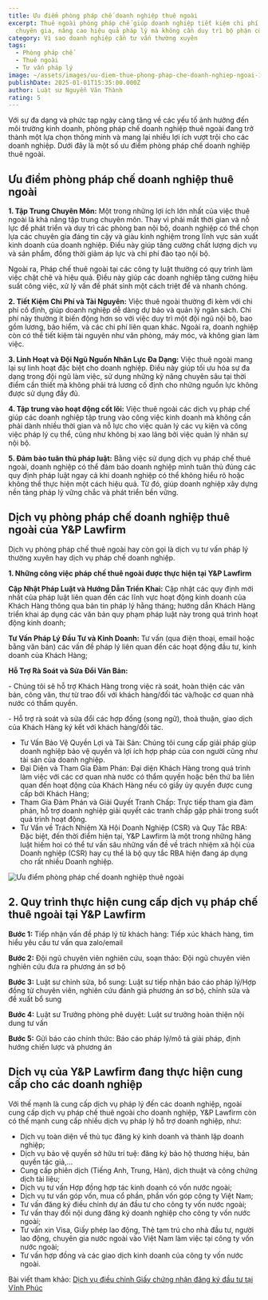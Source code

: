 ```yaml
---
title: Ưu điểm phòng pháp chế doanh nghiệp thuê ngoài
excerpt: Thuê ngoài phòng pháp chế giúp doanh nghiệp tiết kiệm chi phí, tiếp cận
  chuyên gia, nâng cao hiệu quả pháp lý mà không cần duy trì bộ phận cố định
category: Vì sao doanh nghiệp cần tư vấn thường xuyên
tags:
  - Phòng pháp chế
  - Thuê ngoài
  - Tư vấn pháp lý
image: ~/assets/images/uu-diem-thue-phong-phap-che-doanh-nghiep-ngoai-1.png
publishDate: 2025-01-01T15:35:00.000Z
author: Luật sư Nguyễn Văn Thành
rating: 5
---
```

Với sự đa dạng và phức tạp ngày càng tăng về các yếu tố ảnh hưởng đến môi trường kinh doanh, phòng pháp chế doanh nghiệp thuê ngoài đang trở thành một lựa chọn thông minh và mang lại nhiều lợi ích vượt trội cho các doanh nghiệp. Dưới đây là một số ưu điểm phòng pháp chế doanh nghiệp thuê ngoài.

## Ưu điểm phòng pháp chế doanh nghiệp thuê ngoài

**1. Tập Trung Chuyên Môn:** Một trong những lợi ích lớn nhất của việc thuê ngoài là khả năng tập trung chuyên môn. Thay vì phải mất thời gian và nỗ lực để phát triển và duy trì các phòng ban nội bộ, doanh nghiệp có thể chọn lựa các chuyên gia đáng tin cậy và giàu kinh nghiệm trong lĩnh vực sản xuất kinh doanh của doanh nghiệp. Điều này giúp tăng cường chất lượng dịch vụ và sản phẩm, đồng thời giảm áp lực và chi phí đào tạo nội bộ.

Ngoài ra, Pháp chế thuê ngoài tại các công ty luật thường có quy trình làm việc chặt chẽ và hiệu quả. Điều này giúp các doanh nghiệp tăng cường hiệu suất công việc, xử lý vấn đề phát sinh một cách triệt để và nhanh chóng.

**2. Tiết Kiệm Chi Phí và Tài Nguyên:** Việc thuê ngoài thường đi kèm với chi phí cố định, giúp doanh nghiệp dễ dàng dự báo và quản lý ngân sách. Chi phí này thường ít biến động hơn so với việc duy trì một đội ngũ nội bộ, bao gồm lương, bảo hiểm, và các chi phí liên quan khác. Ngoài ra, doanh nghiệp còn có thể tiết kiệm tài nguyên như văn phòng, máy móc, và không gian làm việc.

**3. Linh Hoạt và Đội Ngũ Nguồn Nhân Lực Đa Dạng:** Việc thuê ngoài mang lại sự linh hoạt đặc biệt cho doanh nghiệp. Điều này giúp tối ưu hóa sự đa dạng trong đội ngũ làm việc, sử dụng những kỹ năng chuyên sâu tại thời điểm cần thiết mà không phải trả lương cố định cho những nguồn lực không được sử dụng đầy đủ.

**4. Tập trung vào hoạt động cốt lõi:** Việc thuê ngoài các dịch vụ pháp chế giúp các doanh nghiệp tập trung vào công việc kinh doanh mà không cần phải dành nhiều thời gian và nỗ lực cho việc quản lý các vụ kiện và công việc pháp lý cụ thể, cũng như không bị xao lãng bởi việc quản lý nhân sự nội bộ.

**5. Đảm bảo tuân thủ pháp luật:** Bằng việc sử dụng dịch vụ pháp chế thuê ngoài, doanh nghiệp có thể đảm bảo doanh nghiệp mình tuân thủ đúng các quy định pháp luật ngay cả khi doanh nghiệp có thể không hiểu rõ hoặc không thể thực hiện một cách hiệu quả. Từ đó, giúp doanh nghiệp xây dựng nền tảng pháp lý vững chắc và phát triển bền vững.

## Dịch vụ phòng pháp chế doanh nghiệp thuê ngoài của Y&P Lawfirm

Dịch vụ phòng pháp chế thuê ngoài hay còn gọi là dịch vụ tư vấn pháp lý thường xuyên hay dịch vụ pháp chế doanh nghiệp.

**1. Những công việc pháp chế thuê ngoài được thực hiện tại Y&P Lawfirm**

**Cập Nhật Pháp Luật và Hướng Dẫn Triển Khai:** Cập nhật các quy định mới nhất của pháp luật liên quan đến các lĩnh vực hoạt động kinh doanh của Khách Hàng thông qua bản tin pháp lý hằng tháng; hướng dẫn Khách Hàng triển khai áp dụng các văn bản quy phạm pháp luật này trong quá trình hoạt động kinh doanh;

**Tư Vấn Pháp Lý Đầu Tư và Kinh Doanh:** Tư vấn (qua điện thoại, email hoặc bằng văn bản) các vấn đề pháp lý liên quan đến các hoạt động đầu tư, kinh doanh của Khách Hàng; 

**Hỗ Trợ Rà Soát và Sửa Đổi Văn Bản:**

\- Chúng tôi sẽ hỗ trợ Khách Hàng trong việc rà soát, hoàn thiện các văn bản, công văn, thư từ trao đổi với khách hàng/đối tác và/hoặc cơ quan nhà nước có thẩm quyền.

\- Hỗ trợ rà soát và sửa đổi các hợp đồng (song ngữ), thoả thuận, giao dịch của Khách Hàng ký kết với khách hàng/đối tác.

* Tư Vấn Bảo Vệ Quyền Lợi và Tài Sản: Chúng tôi cung cấp giải pháp giúp doanh nghiệp bảo vệ quyền và lợi ích hợp pháp của con người cũng như tài sản của doanh nghiệp.
* Đại Diện và Tham Gia Đàm Phán: Đại diện Khách Hàng trong quá trình làm việc với các cơ quan nhà nước có thẩm quyền hoặc bên thứ ba liên quan đến hoạt động của Khách Hàng nếu có giấy ủy quyền được cung cấp bởi Khách Hàng;
* Tham Gia Đàm Phán và Giải Quyết Tranh Chấp: Trực tiếp tham gia đàm phán, hỗ trợ doanh nghiệp giải quyết các tranh chấp gặp phải trong suốt quá trình hoạt động.
* Tư Vấn về Trách Nhiệm Xã Hội Doanh Nghiệp (CSR) và Quy Tắc RBA: Đặc biệt, đến thời điểm hiện tại, Y&P Lawfirm là một trong những hãng luật hiếm hoi có thể tư vấn sâu những vấn đề về trách nhiệm xã hội của Doanh nghiệp (CSR) hay cụ thể là bộ quy tắc RBA hiện đang áp dụng cho rất nhiều Doanh nghiệp.

![Ưu điểm phòng pháp chế doanh nghiệp thuê ngoài](~/assets/images/uu-diem-thue-phong-phap-che-doanh-nghiep-ngoai-2.jpg "Ưu điểm phòng pháp chế doanh nghiệp thuê ngoài")

## 2. Quy trình thực hiện cung cấp dịch vụ pháp chế thuê ngoài tại Y&P Lawfirm

**Bước 1:** Tiếp nhận vấn đề pháp lý từ khách hàng: Tiếp xúc khách hàng, tìm hiểu yêu cầu tư vấn qua zalo/email

**Bước 2:** Đội ngũ chuyên viên nghiên cứu, soạn thảo: Đội ngũ chuyên viên nghiên cứu đưa ra phương án sơ bộ

**Bước 3:** Luật sư chỉnh sửa, bổ sung: Luật sư tiếp nhận báo cáo pháp lý/Hợp đồng từ chuyên viên, nghiên cứu đánh giá phương án sơ bộ, chỉnh sửa và đề xuất bổ sung

**Bước 4:** Luật sư Trưởng phòng phê duyệt: Luật sư trưởng hoàn thiện nội dung tư vấn

**Bước 5:** Gửi báo cáo chính thức: Báo cáo pháp lý/mô tả giải pháp, định hướng chiến lược và phương án

## Dịch vụ của Y&P Lawfirm đang thực hiện cung cấp cho các doanh nghiệp

Với thế mạnh là cung cấp dịch vụ pháp lý đến các doanh nghiệp, ngoài cung cấp dịch vụ pháp chế thuê ngoài cho doanh nghiệp, Y&P Lawfirm còn có thế mạnh cung cấp nhiều dịch vụ pháp lý hỗ trợ doanh nghiệp, như:

* Dịch vụ toàn diện về thủ tục đăng ký kinh doanh và thành lập doanh nghiệp;
* Dịch vụ bảo vệ quyền sở hữu trí tuệ: đăng ký bảo hộ thương hiệu, bản quyền tác giả,…
* Cung cấp phiên dịch (Tiếng Anh, Trung, Hàn), dịch thuật và công chứng dịch tài liệu;
* Dịch vụ tư vấn Hợp đồng hợp tác kinh doanh có vốn nước ngoài;
* Dịch vụ tư vấn góp vốn, mua cổ phần, phần vốn góp công ty Việt Nam;
* Tư vấn đăng ký điều chỉnh dự án đầu tư cho công ty vốn nước ngoài;
* Tư vấn thay đổi nội dung đăng ký doanh nghiệp cho công ty vốn nước ngoài;
* Tư vấn xin Visa, Giấy phép lao động, Thẻ tạm trú cho nhà đầu tư, người lao động, chuyên gia nước ngoài vào Việt Nam làm việc tại công ty vốn nước ngoài;
* Tư vấn hợp đồng và các giao dịch kinh doanh của công ty vốn nước ngoài.

Bài viết tham khảo: [Dịch vụ điều chỉnh Giấy chứng nhận đăng ký đầu tư tại Vĩnh Phúc](https://vinhphuclawyers.vn/dich-vu-phap-ly/ho-tro-doanh-nghiep/dich-vu-dieu-chinh-giay-chung-nhan-dang-ky-dau-tu-tai-vinh-phuc-35797.htm)
